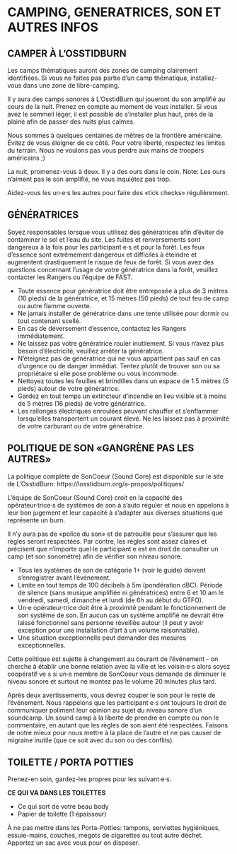 # CAMPING, GENERATRICES, SON ET AUTRES INFOS {-}

<h2><span>CAMPER À L’OSSTIDBURN </span></h2> 


Les camps thématiques auront des zones de camping clairement identifiées. Si vous ne faites pas partie d’un camp thématique, installez-vous dans une zone de libre-camping. 

Il y aura des camps sonores à L’OsstidBurn qui joueront du son amplifié au cours de la nuit. Prenez en compte au moment de vous installer. Si vous avez le sommeil léger, il est possible de s'installer plus haut, près de la plaine afin de passer des nuits plus calmes. 


Nous sommes à quelques centaines de mètres de la  frontière américaine. Évitez de vous éloigner de ce  côté. Pour votre liberté, respectez les limites du  terrain. Nous ne voulons pas vous perdre aux mains de troopers américains ;)  


La nuit, promenez-vous à deux. Il y a des ours dans le coin. Note: Les ours n’aiment pas le son amplifié, ne vous inquiétez pas trop. 

Aidez-vous les un·e·s les autres pour faire des «tick checks» régulièrement.


<h2><span> GÉNÉRATRICES </span></h2>


Soyez responsables lorsque vous utilisez des génératrices afin d’éviter de contaminer le sol et l’eau du site. Les fuites et renversements sont dangereux à la fois pour les participant·e·s et pour la forêt. Les feux d’essence sont extrêmement dangereux et difficiles à éteindre et augmentent drastiquement le risque de feux de forêt. Si vous avez des questions concernant l’usage de votre génératrice dans la forêt, veuillez contacter les Rangers ou l’équipe de FAST. 

* Toute essence pour génératrice doit être entreposée à plus de 3 mètres (10 pieds) de la génératrice, et 15 mètres (50 pieds) de tout feu de camp ou autre flamme ouverte. 
* Ne jamais installer de génératrice dans une tente utilisée pour dormir ou tout contenant scellé. 
* En cas de déversement d’essence, contactez les Rangers immédiatement. 
* Ne laissez pas votre génératrice rouler inutilement. Si vous n’avez plus besoin d’électricité, veuillez arrêter la génératrice. 
* N’éteignez pas de génératrice qui ne vous appartient  pas sauf en cas d’urgence ou de danger immédiat. Tentez plutôt de trouver son ou sa propriétaire si elle pose problème ou vous incommode. 
* Nettoyez toutes les feuilles et brindilles dans un espace de 1.5 mètres (5 pieds) autour de votre génératrice. 
* Gardez en tout temps un extincteur d’incendie en lieu visible et à moins de 5 mètres (16 pieds) de votre génératrice. 
* Les rallonges électriques enroulées peuvent chauffer et s’enflammer lorsqu’elles transportent un courant élevé. Ne les laissez pas à proximité de votre carburant ou de votre génératrice. 


<h2><span> POLITIQUE DE SON
«GANGRÈNE PAS LES AUTRES»  </span></h2>  

La politique complète de SonCoeur (Sound Core) est disponible sur le site de L’OsstidBurn: 
https://losstidburn.org/a-propos/politiques/ 

L’équipe de SonCoeur (Sound Core) croit en la capacité des opérateur·trice·s de systèmes de son à s’auto réguler et nous en appelons à leur bon jugement et leur capacité à s’adapter aux diverses situations que représente un burn. 

Il n’y aura pas de «police du son» et de patrouille pour s’assurer que les règles seront respectées. Par contre, les règles sont assez claires et précisent que n’importe quel·le participant·e est en droit de consulter un camp (et son sonomètre) afin de vérifier son niveau sonore. 

* Tous les systèmes de son de catégorie 1+  (voir le guide) doivent s’enregistrer avant  l’événement. 
* Limite en tout temps de 100 décibels à 5m (pondération dBC). 
Période de silence (sans musique amplifiée ni génératrices) entre 6 et 10 am le vendredi, samedi, dimanche et lundi (de 6h au début du GTFO). 
* Un·e opérateur·trice doit être à proximité pendant le fonctionnement de son système de son. En aucun cas un système amplifié ne devrait être laissé fonctionnel sans personne réveillée autour (il peut y avoir exception pour une installation d’art à un volume raisonnable). 
* Une situation exceptionnelle peut demander des mesures exceptionnelles.


Cette politique est sujette à changement au courant de l’événement - on cherche à établir une bonne relation avec la ville et les voisin·e·s alors soyez coopératif·ve·s si un·e membre de SonCoeur vous demande de diminuer le niveau sonore et surtout ne montez pas le volume 20 minutes plus tard. 


Après deux avertissements, vous devrez couper le son pour le reste de l’événement. 
Nous rappelons que les participant·e·s ont toujours le droit de communiquer poliment leur opinion au sujet du niveau sonore d’un soundcamp. Un sound camp à la liberté de prendre en compte ou non le commentaire, en autant que les règles de son aient été respectées. Faisons de notre mieux pour nous mettre à la place de l’autre et ne pas causer de migraine inutile (que ce soit avec du son ou des conflits). 


<h2><span> TOILETTE / PORTA POTTIES </span></h2>  

Prenez-en soin, gardez-les propres pour les suivant·e·s.  

**CE QUI VA DANS LES TOILETTES**

* Ce qui sort de votre beau body  
* Papier de toilette (1 épaisseur) 

À ne pas mettre dans les Porta-Potties: tampons, serviettes hygiéniques, essuie-mains, couches, mégots de cigarettes ou tout autre déchet. Apportez un sac avec vous pour en disposer.  

